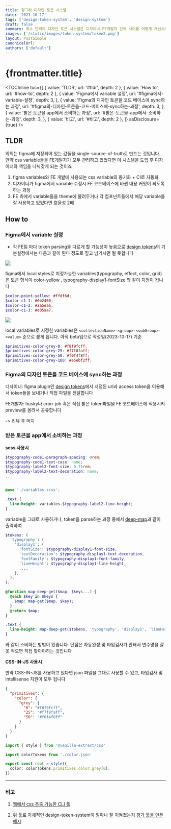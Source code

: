 ```yaml
---
title: 헝그리 디자인 토큰 시스템
date: '2023-10-17'
tags: ['design-token-system', 'design-system']
draft: false
summary: 최소 단위의 디자인 토큰 시스템은 디자이너-FE개발자 간의 사이를 어떻게 개선시켜주는가
images: ['/static/images/token-system/token2.png']
layout: PostSimple
canonicalUrl:
authors: ['default']
---
```


# {frontmatter.title}

<TOCInline
  toc={[
    { value: 'TLDR', url: '#tldr', depth: 2 },
    { value: 'How to', url: '#how-to', depth: 2 },
    {
      value: 'Figma에서 variable 설정',
      url: '#figma에서-variable-설정',
      depth: 3,
    },
    {
      value: 'Figma의 디자인 토큰을 코드 베이스에 sync하는 과정',
      url: '#figma의-디자인-토큰을-코드-베이스에-sync하는-과정',
      depth: 3,
    },
    {
      value: '받은 토큰을 app에서 소비하는 과정',
      url: '#받은-토큰을-app에서-소비하는-과정',
      depth: 3,
    },
    { value: '비고', url: '#비고', depth: 2 },
  ]}
  asDisclosure={true}
/>

## TLDR

의의는 figma에 저장되어 있는 값들을 single-source-of-truth로 만드는 것입니다. 만약 css variable들을 FE개발자가 모두 관리하고 있었다면 이 시스템을 도입 후 디자이너와 책임을 나눠갖게 되는 것이죠

1. figma variables와 FE 개발에 사용되는 css variable의 동기화 + CI로 자동화
2. 디자이너가 figma에서 variable 수정시 FE 코드베이스에 바뀐 내용 커밋이 되도록하는 과정
3. FE 측에서 variable들을 theme에 물려두거나 각 컴포넌트들에서 해당 variable를 잘 사용하고 있었다면 효율성 2배

## How to

### Figma에서 variable 설정

- 각 FE팀 마다 token parsing을 다르게 할 가능성이 높음으로 [design tokens](https://github.com/lukasoppermann/design-tokens#plugin-usage)의 기본설정에서는 다음과 같이 된다 정도로 짚고 넘기시면 될 듯합니다

<Image src="/static/images/token-system/token1.png" />

figma에서 local styles로 지정가능한 variables(typography, effect, color, grid)은 토큰 형식이 color-yellow , typography-display1-fontSize 와 같이 지정이 됩니다

```scss
$color-point-yellow: #ffdf6d;
$color-c1-1: #0b2460;
$color-c1-2: #2a5ea6;
$color-c1-3: #e05aa7;
```

<Image src="/static/images/token-system/token2.png" />

local variables로 지정한 variables은 `<collectionName>-<group>-<subGroup>-<value>` 순으로 붙게 됩니다. 아직 beta임으로 작성일(2023-10-17) 기준

```scss
$primitives-color-grey-0: #f8f9fcff;
$primitives-color-grey-25: #f7f8faff;
$primitives-color-grey-50: #f0f4f8ff;
$primitives-color-grey-100: #e5ebf2ff;
```

### Figma의 디자인 토큰을 코드 베이스에 sync하는 과정

디자이너: figma plugin인 [design tokens](https://github.com/lukasoppermann/design-tokens#plugin-usage)에서 지정된 url과 access token을 이용해서 token들을 보내거나 직접 파일을 전달합니다

FE개발자: husky나 cron-job 혹은 직접 받은 token파일을 FE 코드베이스에 적용시켜 preview를 올려서 공유합니다

-> 리뷰 후 머지

### 받은 토큰을 app에서 소비하는 과정

**scss 사용시**

```scss:_variables.scss
$typography-code1-paragraph-spacing: 0rem;
$typography-code1-text-case: none;
$typography-label2-font-size: 0.75rem;
$typography-label2-text-decoration: none;
...
```

```scss:text.module.scss

@use './variables.scss';

.text {
  line-height: variables.$typography-label2-line-height;
}
```

variable을 그대로 사용하거나, token을 parse하는 과정 중에서 [deep-map](https://amzn.github.io/style-dictionary/#/formats?id=scssmap-deep)과 같이 출력하여

```scss:_variables_map.scss
$tokens: (
  'typography': (
    'display1': (
      'fontSize': $typography-display1-font-size,
      'textDecoration': $typography-display1-text-decoration,
      'fontFamily': $typography-display1-font-family,
      'lineHeight': $typography-display1-line-height,
      ...,
    ),
  ),
);
```

```scss:text.module.scss
@function map-deep-get($map, $keys...) {
  @each $key in $keys {
    $map: map-get($map, $key);
  }
  @return $map;
}

.text {
  line-height: map-deep-get($tokens, 'typography', 'display1', 'lineHeight');
}
```

와 같이 소비하는 방법이 있습니다. 단점은 자동완성 및 타입검사가 안돼서 변수명을 잘못 적으면 직접 찾아야하는 것입니다

**CSS-IN-JS 사용시**

만약 CSS-IN-JS를 사용하고 있다면 json 파일을 그대로 사용할 수 있고, 타입검사 및 intellisense 지원이 모두 됩니다

```json:color.json
{
  "primitives": {
    "color": {
      "grey": {
        "0": "#f8f9fcff",
        "25": "#f7f8faff",
        "50": "#f0f4f8ff"
      }
    }
  }
}
```

```ts:text.css.ts
import { style } from '@vanilla-extract/css'

import colorTokens from './color.json'

export const root = style({
  color: colorTokens.primitives.color.grey[0],
})
```

---

### 비고

1. [웹에서 css 추출 가능한 CLI 툴](https://github.com/projectwallace/extract-css-core)

2. 위 툴로 자체적인 design-token-system이 얼마나 잘 지켜졌는지 [평가 툴을 만든 예시](https://www.michaelmang.dev/blog/scoring-design-tokens-adoption-with-oclif-and-postcss/)
